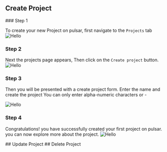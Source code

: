  
## Create Project
<Steps>
### Step 1

To create your new Project on pulsar, first navigate to the `Projects` tab
<Image src="/images/projects-link.png" alt="Hello" width={500} height={500} />

### Step 2

Next the projects page appears, Then click on the `Create project` button.
<Image src="/images/create-project.png" alt="Hello" width={500} height={500} />

### Step 3

Then you will be presented with a create project form. Enter the name and create the project
<Callout>
You can only enter alpha-numeric characters or -
</Callout>

<Image src="/images/create-project-form.png" alt="Hello" width={500} height={500} />

### Step 4

Congratulations! you have successfully created your first project on pulsar. you can now explore more about the project. 
<Image src="/images/project-created.png" alt="Hello" width={500} height={500} />

</Steps>
## Update Project
## Delete Project